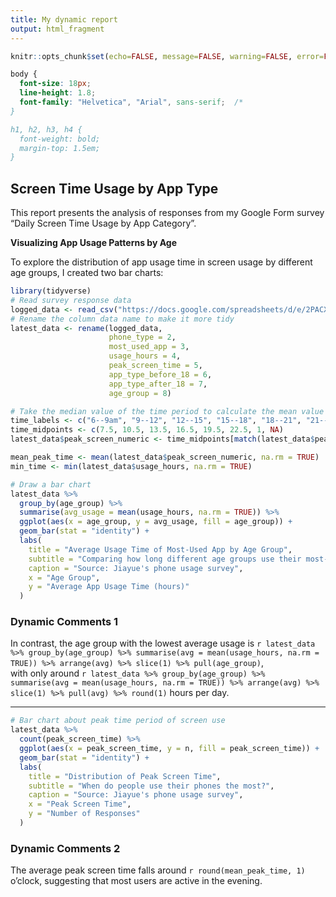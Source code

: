 ```yaml
---
title: My dynamic report
output: html_fragment
---
```


```r
knitr::opts_chunk$set(echo=FALSE, message=FALSE, warning=FALSE, error=FALSE)

```

```css
body {
  font-size: 18px;     
  line-height: 1.8;     
  font-family: "Helvetica", "Arial", sans-serif;  /* 
}

h1, h2, h3, h4 {
  font-weight: bold;
  margin-top: 1.5em;
}

```


## Screen Time Usage by App Type

This report presents the analysis of responses from my Google Form survey  "Daily Screen Time Usage by App Category".

**Visualizing App Usage Patterns by Age**

To explore the distribution of app usage time in screen usage by different age groups, I created two bar charts:

```r
library(tidyverse)
# Read survey response data
logged_data <- read_csv("https://docs.google.com/spreadsheets/d/e/2PACX-1vQMJW4Ho3DIrLIGQsABG6fAzj4zE1s8tgwoMEnSIIuIXslZMMTwgrFty0zqSkhCwBf9cNhalnNu9nW7/pub?output=csv")
# Rename the column data name to make it more tidy
latest_data <- rename(logged_data,
                      phone_type = 2,
                      most_used_app = 3,
                      usage_hours = 4,
                      peak_screen_time = 5,
                      app_type_before_18 = 6,
                      app_type_after_18 = 7,
                      age_group = 8)

# Take the median value of the time period to calculate the mean value of the peak_screen_numeric data
time_labels <- c("6--9am", "9--12", "12--15", "15--18", "18--21", "21--24", "after 24", "Not sure")
time_midpoints <- c(7.5, 10.5, 13.5, 16.5, 19.5, 22.5, 1, NA)
latest_data$peak_screen_numeric <- time_midpoints[match(latest_data$peak_screen_time, time_labels)]

mean_peak_time <- mean(latest_data$peak_screen_numeric, na.rm = TRUE)
min_time <- min(latest_data$usage_hours, na.rm = TRUE) 

# Draw a bar chart
latest_data %>%
  group_by(age_group) %>%
  summarise(avg_usage = mean(usage_hours, na.rm = TRUE)) %>%
  ggplot(aes(x = age_group, y = avg_usage, fill = age_group)) +
  geom_bar(stat = "identity") +
  labs(
    title = "Average Usage Time of Most-Used App by Age Group",
    subtitle = "Comparing how long different age groups use their most-used app",
    caption = "Source: Jiayue's phone usage survey",
    x = "Age Group",
    y = "Average App Usage Time (hours)"
  )
```

### Dynamic Comments 1

In contrast, the age group with the lowest average usage is  `r latest_data %>% group_by(age_group) %>% summarise(avg = mean(usage_hours, na.rm = TRUE)) %>% arrange(avg) %>% slice(1) %>% pull(age_group)`,  
with only around  `r latest_data %>% group_by(age_group) %>% summarise(avg = mean(usage_hours, na.rm = TRUE)) %>% arrange(avg) %>% slice(1) %>% pull(avg) %>% round(1)` hours per day.

-----------------------------------------------------


```r
# Bar chart about peak time period of screen use
latest_data %>%
  count(peak_screen_time) %>%
  ggplot(aes(x = peak_screen_time, y = n, fill = peak_screen_time)) +
  geom_bar(stat = "identity") +
  labs(
    title = "Distribution of Peak Screen Time",
    subtitle = "When do people use their phones the most?",
    caption = "Source: Jiayue's phone usage survey",
    x = "Peak Screen Time",
    y = "Number of Responses"
  )

```

### Dynamic Comments 2

The average peak screen time falls around `r round(mean_peak_time, 1)` o'clock, suggesting that most users are active in the evening.


